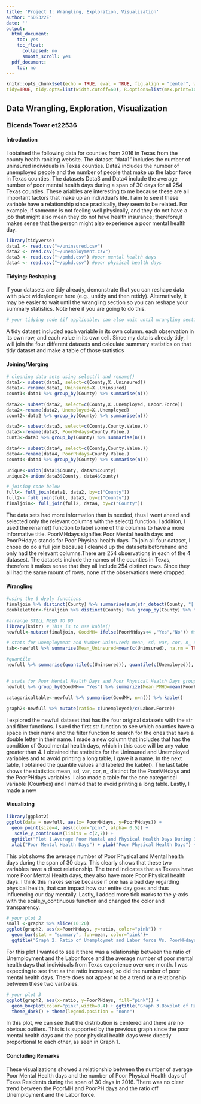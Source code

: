 ```yaml
---
title: 'Project 1: Wrangling, Exploration, Visualization'
author: "SDS322E"
date: ''
output:
  html_document:
    toc: yes
    toc_float:
      collapsed: no
      smooth_scroll: yes
  pdf_document:
    toc: no
---
```


```r
knitr::opts_chunk$set(echo = TRUE, eval = TRUE, fig.align = "center", warning = F, message = F,
tidy=TRUE, tidy.opts=list(width.cutoff=60), R.options=list(max.print=100))
```

## Data Wrangling, Exploration, Visualization

### Elicenda Tovar et22536

#### Introduction 

I obtained the following data for counties from 2016 in Texas from the county health ranking website. The dataset "data1" includes the number of uninsured individuals in Texas counties. Data2 includes the number of unemployed people and the number of people that make up the labor force in Texas counties. The datasets Data3 and Data4 include the average number of poor mental health days during a span of 30 days for all 254 Texas counties. These ariables are interesting to me because these are all important factors that make up an individual's life. I aim to see if these variable have a relationship since practically, they seem to be related. For example, if someone is not feeling well physically, and they do not have a job that might also mean they do not have health insurance; therefore,it makes sense that the person might also experience a poor mental health day. 

```R
library(tidyverse)
data1 <- read.csv("~/uninsured.csv")
data2 <- read.csv("~/unemployment.csv")
data3 <- read.csv("~/pmhd.csv") #poor mental health days
data4 <- read.csv("~/pphd.csv") #poor physical health days 
```

#### Tidying: Reshaping

If your datasets are tidy already, demonstrate that you can reshape data with pivot wider/longer here (e.g., untidy and then retidy). Alternatively, it may be easier to wait until the wrangling section so you can reshape your summary statistics. Note here if you are going to do this.


```R
# your tidying code (if applicable; can also wait until wrangling section)
```
A tidy dataset included each variable in its own column. each observation in its own row, and each value in its own cell. Since my data is already tidy, I will join the four different datasets and calculate summary statistics on that tidy dataset and make a table of those statistics 
    
#### Joining/Merging

```R
# cleaning data sets using select() and rename()
data1<- subset(data1, select=c(County,X..Uninsured)) 
data1<- rename(data1, Uninsured=X..Uninsured)
count1<-data1 %>% group_by(County) %>% summarise(n())

data2<- subset(data2, select=c(County,X..Unemployed, Labor.Force))
data2<-rename(data2, Unemployed=X..Unemployed)
count2<-data2 %>% group_by(County) %>% summarise(n())

data3<- subset(data3, select=c(County,County.Value.))
data3<-rename(data3, PoorMHdays=County.Value.)
cunt3<-data3 %>% group_by(County) %>% summarise(n())

data4<- subset(data4, select=c(County,County.Value.))
data4<-rename(data4, PoorPHdays=County.Value.)
count4<-data4 %>% group_by(County) %>% summarise(n())

unique<-union(data1$County, data2$County)
unique2<-union(data3$County, data4$County)

# joining code below 
full<- full_join(data1, data2, by=c("County"))
full2<- full_join(full, data3, by=c("County"))
finaljoin<- full_join(full2, data4, by=c("County"))
```

The data sets had more information than is needed, thus I went ahead and selected only the relevant columns with the select() function. I addition, I used the rename() function to label some of the columns to have a more informative title. PoorMHdays signifies Poor Mental health days and PoorPHdays stands for Poor Physical health days. To join all four dataset, I chose do do a full join because I cleaned up the datasets beforehand and only had the relevant columns.There are 254 observations in each of the 4 datasest. The datasets include the names of the counties in Texas, therefore it makes sense that they all include 254 distinct rows. Since they all had the same mount of rows, none of the observations were dropped.     

####  Wrangling

```R
#using the 6 dyply functions
finaljoin %>% distinct(County) %>% summarise(sum(str_detect(County, "[ ]")))
doubleletter<-finaljoin %>% distinct(County) %>% group_by(County) %>% filter(str_detect(County, "(.)\\1"))

#arrange STILL NEED TO DO 
library(knitr) # This is to use kable()
newfull<-mutate(finaljoin, GoodMH= ifelse(PoorMHdays<4 ,"Yes","No")) #made a new column with Good MH days 

# stats for Unemployment and Number Uninsured; mean, sd, var, cor, n_ distinct  
tab<-newfull %>% summarise(Mean_Uninsured=mean(c(Uninsured), na.rm = TRUE), var(c(Uninsured)),sd_Uninsured=sd(c(Uninsured)), mean_Unemployed=mean(c(Unemployed), na.rm = TRUE), n=n(), sd_Unemployed=sd(c(Unemployed)), min(c(Uninsured)), max(c(Uninsured)), min(c(Unemployed)), max(c(Unemployed)), n_distinct(Unemployed, Uninsured)) %>% kable()

#quantile
newfull %>% summarise(quantile(c(Uninsured)), quantile(c(Unemployed)), quantile(PoorMHdays), quantile(PoorPHdays)) %>% kable(caption = "Quantiles for the Four Relevant Variables")

                                                   
# stats for Poor Mental Health Days and Poor Physical Health Days grouped by Good Mental health days; mean, sd, var, cor, n_ distinct  
newfull %>% group_by(GoodMH== "Yes") %>% summarize(Mean_PMHD=mean(PoorPHdays), n = n(),sd_PMHD=sd(PoorMHdays), var(PoorPHdays), min(PoorMHdays), Mean_PPHD=mean(PoorMHdays), sd_PPHD= sd(PoorPHdays), var(PoorPHdays), cor(PoorPHdays,PoorMHdays), n_distinct(PoorMHdays, PoorPHdays)) %>% kable(caption = "Statistics for Poor Mental and Physical Health days in one Month")
  
catagoricaltable<-newfull %>% summarise(GoodMH, n=n()) %>% kable()

graph2<-newfull %>% mutate(ratio= c(Unemployed)/c(Labor.Force))

```

I explored the newfull dataset that has the four original datasets with the str and filter functions. I sued the first str function to see which counties have a space in their name and the filter function to search for the ones that have a double letter in their name. I made a new column that includes that has the condition of Good mental health days, which in this case will be any value greater than 4. I obtained the statistics for the Uninsured and Unemployed variables and to avoid printing a long table, I gave it a name. In the next table, I obtained the quantile values and labeled the kable(). The last table shows the statistics mean, sd, var, cor, n_ distinct for the PoorMHdays and the PoorPHdays variables. I also made a table for the one categorical variable (Counties) and I named that to avoid printing a long table. Lastly, I made a new   


#### Visualizing

```R
library(ggplot2)
ggplot(data = newfull, aes(x= PoorMHdays, y=PoorPHdays)) +
  geom_point(size=4, aes(color="pink", alpha= 0.5)) +
   scale_y_continuous(limits = c(2,7)) + 
  ggtitle("Plot 1.Average Poor Mantal and Physical Health Days During 30 days") + 
  xlab("Poor Mental Health Days") + ylab("Poor Physical Health Days") + theme_minimal() + theme(legend.position = "none")

```

This plot shows the average number of Poor Physical and Mental health days during the span of 30 days. This clearly shows that these two variables have a direct relationship. The trend indicates that as Texans have more Poor Mental Health days, they also have more Poor Physical health days. I think this makes sense because if one has a bad day regarding physical health, that can impact how our entire day goes and thus influencing our day mentally. Lastly, I added more tick marks to the y-axis with the scale_y_continuous function and changed the color and transparency. 

```R
# your plot 2
small <-graph2 %>% slice(10:20)
ggplot(graph2, aes(x=PoorMHdays, y=ratio, color="pink")) +
  geom_bar(stat = "summary", fun=mean, color="pink")+
  ggtitle("Graph 2. Ratio of Unemploymet and Labor force Vs. PoorMHdays")+ theme_light()
```
For this plot I wanted to see it there was a relationship between the ratio of Unemployment and the Labor force and the average number of poor mental health days that individuals from Texas experience over one month. I was expecting to see that as the ratio increased, so did the number of poor mental health days. There does not appear to be a trend or a relationship between these two varibales.   

```R
# your plot 3
ggplot(graph2, aes(x=ratio, y=PoorPHdays, fill="pink")) +
  geom_boxplot(color="pink",width=0.4) + ggtitle("Graph 3.Boxplot of Ratio and Poor Physical Health days")+
  theme_dark() + theme(legend.position = "none")
```

In this plot, we can see that the distribution is centered and there are no obvious outliers. This is is supported by the previous graph since the poor mental health days and the poor physical health days were directly proportional to each other, as seen in Graph 1. 

#### Concluding Remarks

These visualizations showed a relationship between the number of average Poor Mental Health days and the number of Poor Physical Health days of Texas Residents during the span of 30 days in 2016. There was no clear trend between the PoorMH and PoorPH days and the ratio off Unemployment and the Labor force. 




